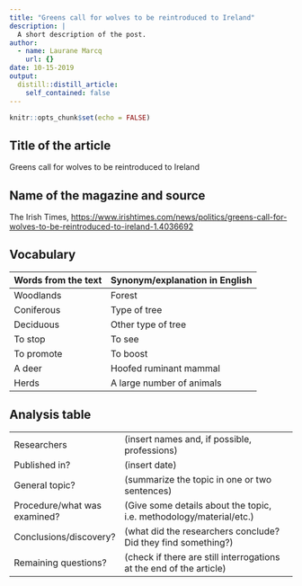 ```yaml
---
title: "Greens call for wolves to be reintroduced to Ireland"
description: |
  A short description of the post.
author:
  - name: Laurane Marcq
    url: {}
date: 10-15-2019
output:
  distill::distill_article:
    self_contained: false
---
```


```r
knitr::opts_chunk$set(echo = FALSE)
```

## Title of the article  

Greens call for wolves to be reintroduced to Ireland

## Name of the magazine and source 

The Irish Times, <https://www.irishtimes.com/news/politics/greens-call-for-wolves-to-be-reintroduced-to-ireland-1.4036692>

## Vocabulary 

| Words from the text | Synonym/explanation in English |
| ------------------- | ------------------------------ |
| Woodlands           | Forest            |
| Coniferous          | Type of tree   |
| Deciduous           | Other type of tree |
| To stop             | To see |
| To promote          | To boost |
| A deer              | Hoofed ruminant mammal |
| Herds               | A large number of animals |
## Analysis table 

|                              |                                                                     |
| ---------------------------- | ------------------------------------------------------------------- |
| Researchers                  | (insert names and, if possible, professions)                        |
| Published in?                | (insert date)                                                       |
| General topic?               |  (summarize the topic in one or two sentences)                      |
| Procedure/what was examined? | (Give some details about the topic, i.e. methodology/material/etc.) |
| Conclusions/discovery?       |  (what did the researchers conclude? Did they find something?)      |
| Remaining questions?         | (check if there are still interrogations at the end of the article) |


